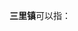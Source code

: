 '''三里镇'''可以指：
{{PRC admin/disambig|34/02/23/103/000|42/01/16/105/000|42/09/22/113/000|45/01/25/104/000|45/08/04/102/000|45/13/23/104/000|61/01/22/107/000}}
{{disambig|cat=三字中国镇名消歧义}}
